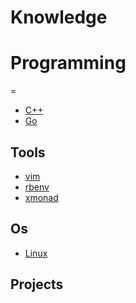 = Knowledge =

= Programming ==

* [[programming/C++|C++]]
* [[programming/Go|Go]]

== Tools ==

* [[tools/Vim|vim]]
* [[tools/rbenv|rbenv]]
* [[tools/xmonad|xmonad]]

== Os ==

* [[os/linux|Linux]]

== Projects ==
